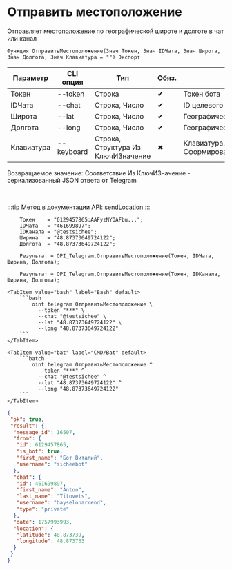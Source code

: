 ﻿---
sidebar_position: 8
description: Отправить местоположение и другие функции для работы с Telegram в Открытом пакете интеграций - бесплатной open-source библиотеке интеграций для 1С:Предприятие 8, OneScript и CLI
keywords: [1C, 1С, 1С:Предприятие, 1С:Предприятие 8.3, API, Интеграция, Сервисы, Обмен, OneScript, CLI, Telegram]
---


# Отправить местоположение
 Отправляет местоположение по географической широте и долготе в чат или канал



`Функция ОтправитьМестоположение(Знач Токен, Знач IDЧата, Знач Широта, Знач Долгота, Знач Клавиатура = "") Экспорт`

  | Параметр | CLI опция | Тип | Обяз. | Назначение |
  |-|-|-|-|-|
  | Токен | --token | Строка | &#x2714; | Токен бота |
  | IDЧата | --chat | Строка, Число | &#x2714; | ID целевого чата или IDЧата*IDТемы |
  | Широта | --lat | Строка, Число | &#x2714; | Географическая широта |
  | Долгота | --long | Строка, Число | &#x2714; | Географическая долгота |
  | Клавиатура | --keyboard | Строка, Структура Из КлючИЗначение | &#x2716; | Клавиатура. См. СформироватьКлавиатуруПоМассивуКнопок |

  
  Возвращаемое значение:   Соответствие Из КлючИЗначение - сериализованный JSON ответа от Telegram

<br/>

:::tip
Метод в документации API: [sendLocation](https://core.telegram.org/bots/api#sendlocation)
:::
<br/>



```bsl title="Пример использования для 1С:Предприятие/OneScript"
    Токен    = "6129457865:AAFyzNYOAFbu...";
    IDЧата   = "461699897";
    IDКанала = "@testsichee";
    Ширина   = "48.87373649724122";
    Долгота  = "48.87373649724122";

    Результат = OPI_Telegram.ОтправитьМестоположение(Токен, IDЧата, Ширина, Долгота);

    Результат = OPI_Telegram.ОтправитьМестоположение(Токен, IDКанала, Ширина, Долгота);
```
    

 <Tabs>
  
    <TabItem value="bash" label="Bash" default>
        ```bash
            oint telegram ОтправитьМестоположение \
              --token "***" \
              --chat "@testsichee" \
              --lat "48.87373649724122" \
              --long "48.87373649724122"
        ```
    </TabItem>
  
    <TabItem value="bat" label="CMD/Bat" default>
        ```batch
            oint telegram ОтправитьМестоположение ^
              --token "***" ^
              --chat "@testsichee" ^
              --lat "48.87373649724122" ^
              --long "48.87373649724122"
        ```
    </TabItem>
</Tabs>


```json title="Результат"
{
 "ok": true,
 "result": {
  "message_id": 16507,
  "from": {
   "id": 6129457865,
   "is_bot": true,
   "first_name": "Бот Виталий",
   "username": "sicheebot"
  },
  "chat": {
   "id": 461699897,
   "first_name": "Anton",
   "last_name": "Titovets",
   "username": "bayselonarrend",
   "type": "private"
  },
  "date": 1757993993,
  "location": {
   "latitude": 48.873739,
   "longitude": 48.873733
  }
 }
}
```
